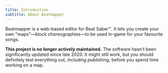```yaml
---
title: Introduction
subtitle: About Beatmapper
---
```


Beatmapper is a web-based editor for Beat Saber™. It lets you create your own "maps"—block choreographies—to be used in-game for your favourite songs.

**This project is no longer actively maintained.** The software hasn't been significantly updated since late 2020. It might still work, but you should definitely test everything out, _including publishing_, before you spend time working on a map.
